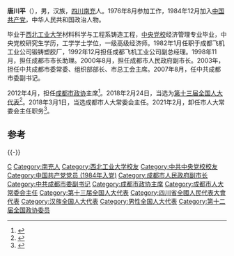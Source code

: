 '''唐川平'''（{{bd|1957年|10月||catIdx=Tang唐}}），男，汉族，[[四川|四川]][[南充|南充]]人。1976年8月参加工作，1984年12月加入[[中国共产党|中国共产党]]，中华人民共和国政治人物。

毕业于[[西北工业大学|西北工业大学]]材料科学与工程系铸造工程，[[中央党校|中央党校]]经济管理专业毕业，中央党校研究生学历，工学学士学位，一级高级经济师。1982年1月任职于成都飞机工业公司锻铸塑胶厂，1992年12月担任成都飞机工业公司副总经理。1998年11月，担任成都市市长助理。2000年8月，担任成都市人民政府副市长。2003年，担任中共成都市委常委、组织部部长、市总工会主席。2007年8月，任中共成都市委副书记。

2012年4月，担任[[成都市|成都市]][[政协|政协]]主席<ref>{{cite news|title=四川省政协调研组在成都调研 唐川平主持座谈会|url=http://www.sc.xinhuanet.com/content/2014-09/12/c_1112449264.htm|accessdate=2014-09-24|newspaper=新华网|deadurl=yes|archiveurl=https://web.archive.org/web/20150509065616/http://www.sc.xinhuanet.com/content/2014-09/12/c_1112449264.htm|archivedate=2015-05-09}}</ref>。2018年2月24日，当选为[[第十三届全国人大代表|第十三届全国人大代表]]<ref>{{Cite web|title=（受权发布）中华人民共和国第十三届全国人民代表大会代表名单-中新网|url=http://www.chinanews.com/gn/2018/02-25/8453959.shtml|accessdate=2021-02-13|work=中新网|archive-date=2018-02-27|archive-url=https://web.archive.org/web/20180227031724/http://www.chinanews.com/gn/2018/02-25/8453959.shtml|dead-url=no}}</ref>。2018年3月1日，当选成都市人大常委会主任。2021年2月，卸任市人大常委会主任职务<ref>{{cite news|title=李仲彬当选成都市人大常委会主任 朱志宏当选副主任|url=http://district.ce.cn/newarea/sddy/202102/07/t20210207_36299797.shtml|publisher=中国经济网|accessdate=2021-02-07|archive-date=2021-02-18|archive-url=https://web.archive.org/web/20210218165833/http://district.ce.cn/newarea/sddy/202102/07/t20210207_36299797.shtml|dead-url=no}}</ref>。

==参考==
{{reflist}}

{{-}}
{{start box}}
{{s-par|prc-lpc}}
{{s-before|[[于伟|于伟]]}}
{{s-title|[[成都市人民代表大会常务委员会|成都市人民代表大会常务委员会]]主任|2018年3月－2021年2月}}
{{s-after|[[李仲彬|李仲彬]]}}
{{s-par|prc-lcppcc}}
{{s-before|[[刘佩智|刘佩智]]}}
{{s-title|[[中国人民政治协商会议成都市委员会|中国人民政治协商会议成都市委员会]]主席|2011年4月－2018年3月}}
{{s-after|[[李仲彬|李仲彬]]}}
{{end box}}
{{1995届中央党校一年制中青年干部培训班}}

{{DEFAULTSORT:Tang唐}}
[[Category:唐姓|C]]
[[Category:南充人|Category:南充人]]
[[Category:西北工业大学校友|Category:西北工业大学校友]]
[[Category:中共中央党校校友|Category:中共中央党校校友]]
[[Category:中国共产党党员_(1984年入党)|Category:中国共产党党员 (1984年入党)]]
[[Category:成都市人民政府副市长|Category:成都市人民政府副市长]]
[[Category:中共成都市委副书记|Category:中共成都市委副书记]]
[[Category:成都市政协主席|Category:成都市政协主席]]
[[Category:成都市人大常委会主任|Category:成都市人大常委会主任]]
[[Category:第十三届全国人大代表|Category:第十三届全国人大代表]]
[[Category:四川省全國人民代表大會代表|Category:四川省全國人民代表大會代表]]
[[Category:汉族全国人大代表|Category:汉族全国人大代表]]
[[Category:男性全国人大代表|Category:男性全国人大代表]]
[[Category:第十二届全国政协委员|Category:第十二届全国政协委员]]